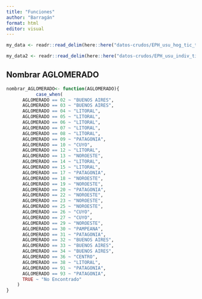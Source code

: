 ```yaml
---
title: "Funciones"
author: "Barragán"
format: html
editor: visual
---
```


```r
my_data <- readr::read_delim(here::here("datos-crudos/EPH_usu_hog_tic_t423[1].txt"))
```

```r
my_data2 <- readr::read_delim(here::here("datos-crudos/EPH_usu_indiv_tic_t423[1].txt"))
```

## Nombrar AGLOMERADO

```r
nombrar_AGLOMERADO<- function(AGLOMERADO){
           case_when(
      AGLOMERADO == 02 ~ "BUENOS AIRES",
      AGLOMERADO == 03 ~ "BUENOS AIRES",
      AGLOMERADO == 04 ~ "LITORAL",
      AGLOMERADO == 05 ~ "LITORAL",
      AGLOMERADO == 06 ~ "LITORAL",
      AGLOMERADO == 07 ~ "LITORAL",
      AGLOMERADO == 08 ~ "LITORAL",
      AGLOMERADO == 09 ~ "PATAGONIA",
      AGLOMERADO == 10 ~ "CUYO",
      AGLOMERADO == 12 ~ "LITORAL",
      AGLOMERADO == 13 ~ "NOROESTE",
      AGLOMERADO == 14 ~ "LITORAL",
      AGLOMERADO == 15 ~ "LITORAL",
      AGLOMERADO == 17 ~ "PATAGONIA",
      AGLOMERADO == 18 ~ "NOROESTE",
      AGLOMERADO == 19 ~ "NOROESTE",
      AGLOMERADO == 20 ~ "PATAGONIA",
      AGLOMERADO == 22 ~ "NOROESTE",
      AGLOMERADO == 23 ~ "NOROESTE",
      AGLOMERADO == 25 ~ "NOROESTE",
      AGLOMERADO == 26 ~ "CUYO",
      AGLOMERADO == 27 ~ "CUYO",
      AGLOMERADO == 29 ~ "NOROESTE",
      AGLOMERADO == 30 ~ "PAMPEANA",
      AGLOMERADO == 31 ~ "PATAGONIA",
      AGLOMERADO == 32 ~ "BUENOS AIRES",
      AGLOMERADO == 33 ~ "BUENOS AIRES",
      AGLOMERADO == 34 ~ "BUENOS AIRES",
      AGLOMERADO == 36 ~ "CENTRO",
      AGLOMERADO == 38 ~ "LITORAL",
      AGLOMERADO == 91 ~ "PATAGONIA",
      AGLOMERADO == 93 ~ "PATAGONIA",
      TRUE ~ "No Encontrado"
    )
}
```

## 
